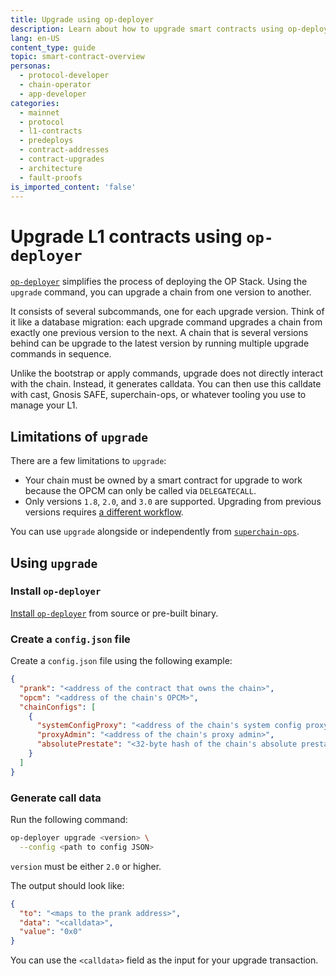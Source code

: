 ```yaml
---
title: Upgrade using op-deployer
description: Learn about how to upgrade smart contracts using op-deployer
lang: en-US
content_type: guide
topic: smart-contract-overview
personas:
  - protocol-developer
  - chain-operator
  - app-developer
categories:
  - mainnet
  - protocol
  - l1-contracts
  - predeploys
  - contract-addresses
  - contract-upgrades
  - architecture
  - fault-proofs
is_imported_content: 'false'
---
```



# Upgrade L1 contracts using `op-deployer`

[`op-deployer`](/operators/chain-operators/tools/op-deployer) simplifies the process of deploying the OP Stack. Using the `upgrade` command, you can upgrade a chain from one version to another.

It consists of several subcommands, one for each upgrade version. Think of it like a database migration: each upgrade command upgrades a chain from exactly one previous version to the next. A chain that is several versions behind can be upgrade to the latest version by running multiple upgrade commands in sequence.

Unlike the bootstrap or apply commands, upgrade does not directly interact with the chain. Instead, it generates calldata. You can then use this calldate with cast, Gnosis SAFE, superchain-ops, or whatever tooling you use to manage your L1.

## Limitations of `upgrade`

There are a few limitations to `upgrade`:

*   Your chain must be owned by a smart contract for upgrade to work because the OPCM can only be called via `DELEGATECALL`.
*   Only versions `1.8`, `2.0`, and `3.0` are supported. Upgrading from previous versions requires [a different workflow](/stack/smart-contracts/upgrade-op-contracts-1-6-1-8).

You can use `upgrade` alongside or independently from [`superchain-ops`](/stack/smart-contracts/superchain-ops-guide).

## Using `upgrade`

<Steps>

### Install `op-deployer`

[Install `op-deployer`](/operators/chain-operators/tools/op-deployer#installation) from source or pre-built binary.

### Create a `config.json` file

Create a `config.json` file using the following example:

```json
{
  "prank": "<address of the contract that owns the chain>",
  "opcm": "<address of the chain's OPCM>",
  "chainConfigs": [
    {
      "systemConfigProxy": "<address of the chain's system config proxy>",
      "proxyAdmin": "<address of the chain's proxy admin>",
      "absolutePrestate": "<32-byte hash of the chain's absolute prestate>"
    }
  ]
}
```

### Generate call data

Run the following command:

```bash
op-deployer upgrade <version> \
  --config <path to config JSON>
```

`version` must be either `2.0` or higher.

The output should look like:

```json
{
  "to": "<maps to the prank address>",
  "data": "<calldata>",
  "value": "0x0"
}
```

You can use the `<calldata>` field as the input for your upgrade transaction. 

</Steps>
